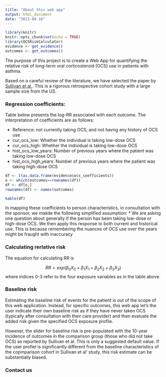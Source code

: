 ```yaml
---
title: "About this web app"
output: html_document
date: "2023-08-16"
---
```


```r
library(knitr)
knitr::opts_chunk$set(echo = TRUE)
library(OCSRiskCalculator)
evidence <- get_evidence()
outcomes <- get_outcomes()
```

The purpose of this project is to create a Web App for quantifying the relative risk of long-term oral corticosteroid (OCS) use in patients with asthma.

Based on a careful review of the literature, we have selected the paper by [Sullivan et al, ](http://dx.doi.org/10.1016/j.jaci.2017.04.009). This is a rigorous retrospective cohort study with a large sample size from the US.


### Regression coefficients:
Table below presents the log-RR associated with each outcome. 
The interpretation of coefficients are as follows:

* Reference: not currently taking OCS, and not havng any history of OCS use
* cur_ocs_low: Whether the individual is taking low-dose OCS
* cur_ocs_high: Whether the individual is taking low-dose OCS
* hist_ocs_low_years: Number of previous years where the patient was taking low-dose OCS
* hist_ocs_high_years:  Number of previous years where the patient was taking high-dose OCS

```r
df <- t(as.data.frame(evidence$ocs_coefficients))
o <- which(outcomes==rownames(df))
df <- df[o,]
rownames(df) <- names(outcomes)

kable(df)
```

In mapping these coefficients to person characteristics, in consultation with the sponsor, we makde the following simplified assumption: 
* We are asking one question about generally if the person has been taking low-dose or high-dose OCS. We then apply this response to both current and historical use. This is because remembering the nuances of OCS use over the years might be fraught with inaccuracy



### Calculating rerlative risk

The equation for calculating RR is

$$ RR = exp(\beta_0X_0+\beta_1X_1+\beta_2X_2+\beta_3X_3) $$
where indices 0-3 refer to the four exposure variables as in the table above.



### Baseline risk
Estimating the baseline risk of events for the patient is out of the scope of this web application. Instead, for specific outcomes, this web app let's the user indicate their own baseline risk as if they have never taken OCS (typically after consultation with their care provider) and then evaluate the added risk given the specified OCS exposure profile.

However, the slider for baseline risk is pre-populated with the 10-year incidence of outcomes in the comparison group (those who did not take OCS) as reported by Sullivan et al. This is only a suggested default value. If the user profiel is significantly different from the baseline characteristics of the copmparison cohort in Sullivan et al' study, this risk estimate can be substantially biased.


### Contact us

